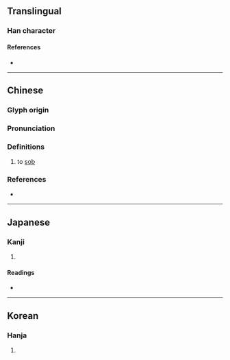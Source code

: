 {{character info/new}}
==Translingual==

===Han character===
{{Han char|rn=9|rad=人|as=09|sn=11|four=20232|canj=OYRV,XOYRV|ids=⿰亻哀}}

====References====
* {{Han ref|kx=0111.280|dkj=00892|hdz=10194.060|uh=506F|ud=20591|bh=B0C0|bd=45248}}

----

==Chinese==
{{zh-forms}}

===Glyph origin===
{{Han etym}}

===Pronunciation===
{{zh-pron
|m=yī
|c=ji2
|mc=y
|oc=y
|cat=
}}

===Definitions===
{{zh-hanzi}}

# to [[sob]]

===References===
* {{R:yue:Hanzi}}

----

==Japanese==

===Kanji===
{{ja-kanji|grade=|rs=人09}}

# {{defn|lang=ja|sort=人09}}

====Readings====
* {{ja-readings|on=[[い]] (i), [[え]] (e)|kun=[[なげく]] (nageku)}}

----

==Korean==

===Hanja===
{{ko-hanja|hangeul=의|rv=ui|mr=ŭi}}

# {{defn|lang=ko|sort=人09}}